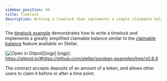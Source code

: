```yaml
---
sidebar_position: 40
title: Timelock
description: Writing a timelock that implements a simple claimable balance.
---
```


The [timelock example] demonstrates how to write a timelock and implements a greatly simplified claimable balance similar to the [claimable balance] feature available on Stellar.

[![Open in Gitpod](https://gitpod.io/button/open-in-gitpod.svg)][oigp] [oigp]: https://gitpod.io/#https://github.com/stellar/soroban-examples/tree/v0.8.4

The contract accepts deposits of an amount of a token, and allows other users to claim it before or after a time point.

[timelock example]: https://github.com/stellar/soroban-examples/tree/v0.8.4/timelock
[claimable balance]: https://developers.stellar.org/docs/glossary/claimable-balance

